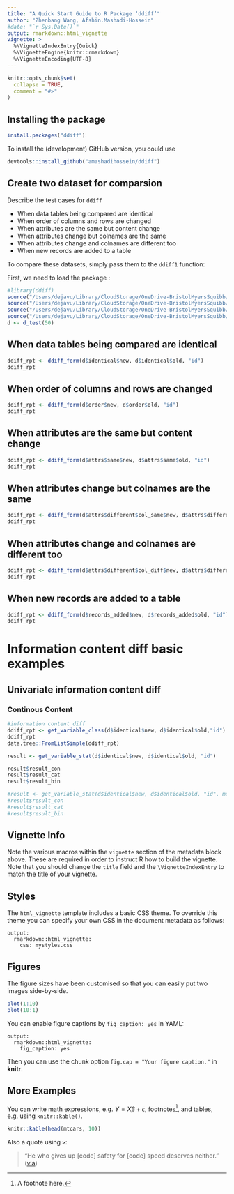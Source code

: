 ```yaml
---
title: "A Quick Start Guide to R Package ‘ddiff’"
author: "Zhenbang Wang, Afshin.Mashadi-Hossein"
#date: "`r Sys.Date()`"
output: rmarkdown::html_vignette
vignette: >
  %\VignetteIndexEntry{Quick}
  %\VignetteEngine{knitr::rmarkdown}
  %\VignetteEncoding{UTF-8}
---
```


```r
knitr::opts_chunk$set(
  collapse = TRUE,
  comment = "#>"
)
```

## Installing the package

```r
install.packages("ddiff")
```

To install the (development) GitHub version, you could use 
```r
devtools::install_github("amashadihossein/ddiff") 
```

## Create two dataset for comparsion

Describe the test cases for `ddiff` 

- When data tables being compared are identical
- When order of columns and rows are changed
- When attributes are the same but content change
- When attributes change but colnames are the same
- When attributes change and colnames are different too
- When new records are added to a table

To compare these datasets, simply pass them to the `ddiff1` function:

First, we need to load the package : 
```r
#library(ddiff)
source("/Users/dejavu/Library/CloudStorage/OneDrive-BristolMyersSquibb/ddiff/R/d_test.R")
source("/Users/dejavu/Library/CloudStorage/OneDrive-BristolMyersSquibb/ddiff/R/ddiff_form.R")
source("/Users/dejavu/Library/CloudStorage/OneDrive-BristolMyersSquibb/ddiff/R/get_variable_class.R")
source("/Users/dejavu/Library/CloudStorage/OneDrive-BristolMyersSquibb/ddiff/R/get_variable_stat.R")
d <- d_test(50)
```

## When data tables being compared are identical
```r
ddiff_rpt <- ddiff_form(d$identical$new, d$identical$old, "id")
ddiff_rpt
```

## When order of columns and rows are changed
```r
ddiff_rpt <- ddiff_form(d$order$new, d$order$old, "id")
ddiff_rpt
```

## When attributes are the same but content change
```r
ddiff_rpt <- ddiff_form(d$attrs$same$new, d$attrs$same$old, "id")
ddiff_rpt
```

## When attributes change but colnames are the same
```r
ddiff_rpt <- ddiff_form(d$attrs$different$col_same$new, d$attrs$different$col_same$old, "id")
ddiff_rpt
```

## When attributes change and colnames are different too
```r
ddiff_rpt <- ddiff_form(d$attrs$different$col_diff$new, d$attrs$different$col_diff$old, "id")
ddiff_rpt
```

## When new records are added to a table
```r
ddiff_rpt <- ddiff_form(d$records_added$new, d$records_added$old, "id")
ddiff_rpt
```

# Information content diff basic examples

## Univariate information content diff

### Continous Content
```r
#information content diff
ddiff_rpt <- get_variable_class(d$identical$new, d$identical$old,"id")
ddiff_rpt
data.tree::FromListSimple(ddiff_rpt)

result <- get_variable_stat(d$identical$new, d$identical$old, "id")

result$result_con
result$result_cat
result$result_bin

#result <- get_variable_stat(d$identical$new, d$identical$old, "id", measure_arg_con = list(min, max, median))
#result$result_con
#result$result_cat
#result$result_bin
```

## Vignette Info

Note the various macros within the `vignette` section of the metadata block above. These are required in order to instruct R how to build the vignette. Note that you should change the `title` field and the `\VignetteIndexEntry` to match the title of your vignette.

## Styles

The `html_vignette` template includes a basic CSS theme. To override this theme you can specify your own CSS in the document metadata as follows:

    output: 
      rmarkdown::html_vignette:
        css: mystyles.css

## Figures

The figure sizes have been customised so that you can easily put two images side-by-side. 

```r
plot(1:10)
plot(10:1)
```

You can enable figure captions by `fig_caption: yes` in YAML:

    output:
      rmarkdown::html_vignette:
        fig_caption: yes

Then you can use the chunk option `fig.cap = "Your figure caption."` in **knitr**.

## More Examples

You can write math expressions, e.g. $Y = X\beta + \epsilon$, footnotes^[A footnote here.], and tables, e.g. using `knitr::kable()`.

```r
knitr::kable(head(mtcars, 10))
```

Also a quote using `>`:

> "He who gives up [code] safety for [code] speed deserves neither."
([via](https://twitter.com/hadleywickham/status/504368538874703872))
